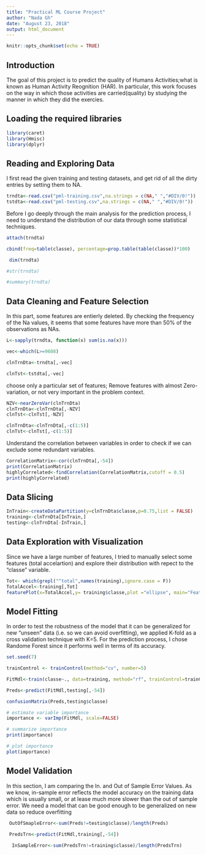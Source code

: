 ```yaml
---
title: "Practical ML Course Project"
author: "Nada Gh"
date: "August 23, 2018"
output: html_document
---
```


```r
knitr::opts_chunk$set(echo = TRUE)
```

## Introduction

The goal of this project is to predict the quality of Humans Activities;what is known as Human Activity Reognition (HAR). In particular, this work focuses on the way in which those activities are carried(quality) by studying the manner in which they did the exercies. 

## Loading the required libraries

```r
library(caret)
library(Hmisc)
library(dplyr)

```


## Reading and Exploring Data

I first read the given training and testing datasets, and get rid of all the dirty entries by setting them to NA.

```r
trndta<-read.csv("pml-training.csv",na.strings = c(NA," ","#DIV/0!"))
tstdta<-read.csv("pml-testing.csv",na.strings = c(NA," ","#DIV/0!"))
```

Before I go deeply through the main analysis for the prediction process, I need to understand the distribution of our data through some statistical techniques.

```r

attach(trndta)

cbind(freq=table(classe), percentage=prop.table(table(classe))*100)

 dim(trndta)

#str(trndta)

#summary(trndta)

```

## Data Cleaning and Feature Selection

In this part, some features are entierly deleted. By checking the frequency of the Na values, it seems that some features have more than 50% of the observations as NAs. 

```r

L<-sapply(trndta, function(x) sum(is.na(x)))

vec<-which(L>=9608)

clnTrnDta<-trndta[,-vec]

clnTst<-tstdta[,-vec]

```

 choose only a particular set of features; Remove features with almost Zero-variation, or not very important in the problem context.

```r

NZV<-nearZeroVar(clnTrnDta)
clnTrnDta<-clnTrnDta[,-NZV]
clnTst<-clnTst[,-NZV]

clnTrnDta<-clnTrnDta[,-c(1:5)]
clnTst<-clnTst[,-c(1:5)]

```

Understand the correlation between variables in order to check if we can exclude some redundant variables.

```r

CorrelationMatrix<-cor(clnTrnDta[,-54])
print(CorrelationMatrix)
highlyCorrelated<-findCorrelation(CorrelationMatrix,cutoff = 0.5)
print(highlyCorrelated)
```

## Data Slicing

```r

InTrain<-createDataPartition(y=clnTrnDta$classe,p=0.75,list = FALSE)
training<-clnTrnDta[InTrain,]
testing<-clnTrnDta[-InTrain,]

```

## Data Exploration with Visualization

Since we have a large number of features, I tried to manually select some features (total accelartion) and explore their distribution with repect to the "classe" variable. 

```r
Tot<- which(grepl("^total",names(training),ignore.case = F))
TotalAccel<-training[,Tot]
featurePlot(x=TotalAccel,y= training$classe,plot ="ellipse", main="Feature Exploration" )
```


## Model Fitting

In order to test the robustness of the model that it can be generalized for new "unseen" data (i.e. so we can avoid overfitting), we applied K-fold as a cross validation technique with K=5. For the prediction process, I chose Randome Forest since it performs well in terms of its accuracy. 

```r

set.seed(7)

trainControl <- trainControl(method="cv", number=5)

FitMdl<-train(classe~., data=training, method="rf", trainControl=trainControl)

Preds<-predict(FitMdl,testing[,-54])

confusionMatrix(Preds,testing$classe)

# estimate variable importance
importance <- varImp(FitMdl, scale=FALSE)

# summarize importance
print(importance)

# plot importance
plot(importance)


```

## Model Validation

In this section, I am comparing the In. and Out of Sample Error Values. As we know, in-sample error reflects the model accuracy on the training data which is usually small, or at lease much more slower than the out of sample error. We need a model that can be good enough to be generalized on new data so reduce overfitting 

```r

 OutOfSmapleError<-sum(Preds!=testing$classe)/length(Preds)

 PredsTrn<-predict(FitMdl,training[,-54])
 
  InSampleError<-sum(PredsTrn!=training$classe)/length(PredsTrn)
  
```





